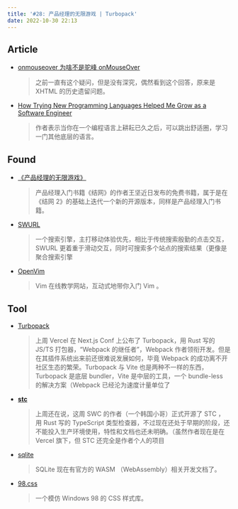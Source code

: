 ```yaml
---
title: '#28: 产品经理的无限游戏 | Turbopack'
date: 2022-10-30 22:13
---
```


## Article

- [onmouseover 为啥不是驼峰 onMouseOver](https://www.zhihu.com/question/551319753/answer/2658605156)
  
    > 之前一直有这个疑问，但是没有深究，偶然看到这个回答，原来是 XHTML 的历史遗留问题。
    


- [How Trying New Programming Languages Helped Me Grow as a Software Engineer](https://cichocinski.dev/blog/trying-new-programming-languages-helped-grow-software-engineer)
  
    > 作者表示当你在一个编程语言上耕耘已久之后，可以跳出舒适圈，学习一门其他底层的语言。
    
    

## Found

- [《产品经理的无限游戏》](https://jiewang.gitbook.io/chan-pin-jing-li-de-wu-xian-you-xi/)
  
    > 产品经理入门书籍《结网》的作者王坚近日发布的免费书籍，属于是在《结网 2》的基础上迭代一个新的开源版本，同样是产品经理入门书籍。
    
    
    
- [SWURL](https://swurl.com/)
  
    > 一个搜索引擎，主打移动体验优先，相比于传统搜索殷勤的点击交互，SWURL 更着重于滑动交互，同时可搜索多个站点的搜索结果（更像是聚合搜索引擎
    
    
    
- [OpenVim](https://www.openvim.com/)
  
    > Vim 在线教学网站，互动式地带你入门 Vim 。
    
    

## Tool

- [Turbopack](https://turbo.build/pack)
  
    > 上周 Vercel 在 Next.js Conf 上公布了 Turbopack，用 Rust 写的 JS/TS 打包器，“Webpack 的继任者”，Webpack 作者领衔开发。但是在其插件系统出来前还很难说发展如何，毕竟 Webpack 的成功离不开社区生态的繁荣。Turbopack 与 Vite 也是两种不一样的东西，Turbopack 是底层 bundler，Vite 是中层的工具，一个 bundle-less 的解决方案（Webpack 已经沦为速度计量单位了
    


- **[stc](https://github.com/dudykr/stc)**
  
    > 上周还在说，这周 SWC 的作者（一个韩国小哥）正式开源了 STC ，用 Rust 写的 TypeScript 类型检查器，不过现在还处于早期的阶段，还不能投入生产环境使用，特性和文档也还未明确。（虽然作者现在是在 Vercel 旗下，但 STC 还完全是作者个人的项目
    


- [sqlite](https://sqlite.org/wasm/doc/ckout/index.md)
  
    > SQLite 现在有官方的 WASM （WebAssembly）相关开发文档了。
    


- [98.css](https://jdan.github.io/98.css/)
  
    > 一个模仿 Windows 98 的 CSS 样式库。